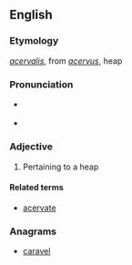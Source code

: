 ==English==

===Etymology===
{{etyl|la}} ''[[acervalis]]'', from ''[[acervus]]'', heap

===Pronunciation===
* {{a|UK}} {{IPA|/əˈsəː.vəl/}}
* {{a|US}} {{IPA|/əˈsɚ.vəl/}}

===Adjective===
{{head|en|adjective}}

# {{obsolete}} Pertaining to a heap

====Related terms====
* [[acervate]]

===Anagrams===
* [[caravel#English|caravel]]